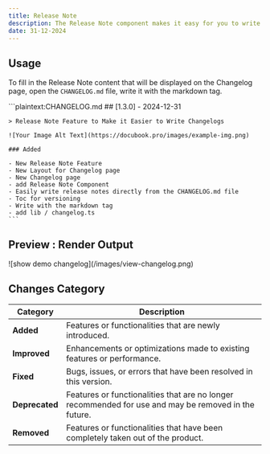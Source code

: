 ```yaml
---
title: Release Note
description: The Release Note component makes it easy for you to write updates for each version of your application.
date: 31-12-2024
---
```


## Usage

To fill in the Release Note content that will be displayed on the Changelog page, open the `CHANGELOG.md` file, write it with the markdown tag.

<Accordion title="Example" defaultOpen={true}>
    ```plaintext:CHANGELOG.md
    ## [1.3.0] - 2024-12-31

    > Release Note Feature to Make it Easier to Write Changelogs

    ![Your Image Alt Text](https://docubook.pro/images/example-img.png)

    ### Added

    - New Release Note Feature
    - New Layout for Changelog page
    - New Changelog page
    - add Release Note Component
    - Easily write release notes directly from the CHANGELOG.md file
    - Toc for versioning
    - Write with the markdown tag
    - add lib / changelog.ts
    ```
</Accordion>

## Preview : Render Output

<Accordion title="Show Render">
![show demo changelog](/images/view-changelog.png)
</Accordion>

## Changes Category

| **Category**   | **Description**                                                                                      |
| -------------- | ---------------------------------------------------------------------------------------------------- |
| **Added**      | Features or functionalities that are newly introduced.                                               |
| **Improved**   | Enhancements or optimizations made to existing features or performance.                              |
| **Fixed**      | Bugs, issues, or errors that have been resolved in this version.                                     |
| **Deprecated** | Features or functionalities that are no longer recommended for use and may be removed in the future. |
| **Removed**    | Features or functionalities that have been completely taken out of the product.                      |
